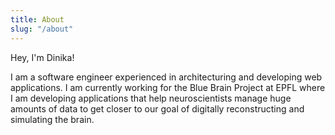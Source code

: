 ```yaml
---
title: About
slug: "/about"
---
```


Hey, I'm Dinika!

I am a software engineer experienced in architecturing and developing web applications. 
I am currently working for the Blue Brain Project at EPFL where I am developing applications that help neuroscientists manage huge amounts of data to get closer to our goal of digitally reconstructing and simulating the brain. 